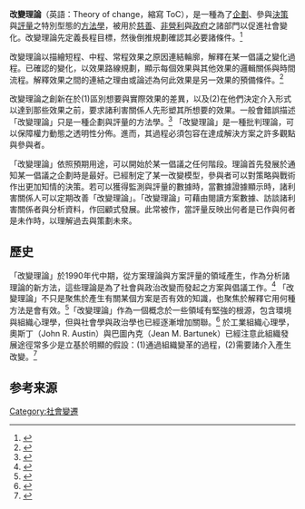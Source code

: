 {{Expand language|time=2016-07-07T13:20:54+00:00}}
'''改變理論'''（英語：Theory of change，縮寫 ToC），是一種為了[[企劃|企劃]]、參與[[決策|決策]]與[[評量|評量]]之特別型態的[[方法學|方法學]]，被用於[[慈善|慈善]]、[[非營利|非營利]]與[[政府|政府]]之諸部門以促進社會變化。改變理論先定義長程目標，然後倒推規劃確認其必要諸條件。<ref name="power">{{Cite journal|title=The Power of Theories of Change|author=P. Brest|url=http://www.ssireview.org/articles/entry/the_power_of_theories_of_change|journal=Stanford Social Innovation Review|year=2010|volume=Spring|access-date=2016-07-06|archive-date=2015-07-27|archive-url=https://web.archive.org/web/20150727070313/http://www.ssireview.org/articles/entry/the_power_of_theories_of_change|dead-url=no}}</ref>

改變理論以描繪短程、中程、常程效果之原因連結輪廓，解釋在某一倡議之變化過程。已確認的變化，以效果路線規劃，顯示每個效果與其他效果的邏輯關係與時間流程。解釋效果之間的連結之理由或論述為何此效果是另一效果的預備條件。<ref>{{Cite book|url=http://www.theoryofchange.org/wp-content/uploads/toco_library/pdf/ToCBasics.pdf|title=Theory of Change Basics: A Primer on Theory of Change|publisher=Actknowledge|year=2012|location=New York|format=PDF|lastauthoramp=yes|author1=H. Clark|author2=D. Taplin|access-date=2016-07-06|archive-date=2016-04-17|archive-url=https://web.archive.org/web/20160417165701/http://www.theoryofchange.org/wp-content/uploads/toco_library/pdf/ToCBasics.pdf|dead-url=no}}</ref>

改變理論之創新在於(1)區別想要與實際效果的差異，以及(2)在他們決定介入形式以達到那些效果之前，要求諸利害關係人先形塑其所想要的效果。一般會錯誤描述「改變理論」只是一種企劃與評量的方法學。<ref name="technical">{{Cite book|url=http://www.actknowledge.org/resources/documents/ToC-Tech-Papers.pdf|title=Technical Papers: A Series of Papers to support Development of Theories of Change Based on Practice in the Field|publisher=Actknowledge and The Rockefeller Foundation|year=2013|location=New York|format=PDF|author=D. Taplin, H. Clark, E. Collins and D. Colby|access-date=2016-07-06|archive-date=2016-01-27|archive-url=https://web.archive.org/web/20160127141529/http://www.actknowledge.org/resources/documents/ToC-Tech-Papers.pdf|dead-url=no}}</ref> 「改變理論」是一種批判理論，可以保障權力動態之透明性分佈。進而，其過程必須包容在達成解決方案之許多觀點與參與者。 

「改變理論」依照預期用途，可以開始於某一倡議之任何階段。理論首先發展於通知某一倡議之企劃時是最好。已經制定了某一改變模型，參與者可以對策略與戰術作出更加知情的決策。若可以獲得監測與評量的數據時，當數據證據顯示時，諸利害關係人可以定期改善「改變理論」。「改變理論」可藉由閱讀方案數據、訪談諸利害關係者與分析資料，作回顧式發展。此常被作，當評量反映出何者是已作與何者是未作時，以理解過去與策劃未來。 

== 歷史 ==
「改變理論」於1990年代中期，從方案理論與方案評量的領域產生，作為分析諸理論的新方法，這些理論是為了社會與政治改變而發起之方案與倡議工作。<ref name="practical">{{Cite book|title=Nothing as Practical as Good Theory: Exploring Theory-Based Evaluation for Comprehensive Community Initiatives for Children and Families|publisher=Aspen Institute|year=1995|edition=Connell, J, Kubisch, A, Schorr, L, and Weiss, C. (Eds.) ‘New Approaches to Evaluating Community Initiatives’|location=Washington, DC|author=C. Weiss}}</ref> 「改變理論」不只是聚焦於產生有關某個方案是否有效的知識，也聚焦於解釋它用何種方法是會有效。<ref>{{Cite journal|title=A Systematic Review of Theory-Driven Evaluation Practice from 1990 to 2009|author=C. Chris et. al|journal=American Journal of Evaluation|issue=2|doi=10.1177/1098214010389321|year=2011|volume=32|pages=199–226}}</ref>「改變理論」作為一個概念於一些領域有堅強的根源，包含環境與組織心理學，但與社會學與政治學也已經逐漸增加關聯。<ref>{{Cite book|title=Pathways for Change: 6 Theories about How Policy Change Happens|publisher=Organisational Research Services|year=2010|location=Seattle|author=S. Stachowiak}}</ref> 於工業組織心理學，奧斯丁（John R. Austin）與巴圖內克（Jean M. Bartunek）已經注意此組織發展途徑常多少是立基於明顯的假設：(1)通過組織變革的過程，(2)需要諸介入產生改變。<ref>{{Cite journal|title=Theories and Practice of Organization Development|journal=Handbook of Psychology|doi=10.1002/0471264385.wei1213|year=2004|volume=12|pages=309–332|author1=J. Austin|author2=J. Bartunek|last-author-amp=yes}}</ref>

== 参考来源 ==
{{Reflist}}
[[Category:社會變遷|Category:社會變遷]]